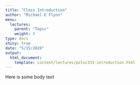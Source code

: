 ```yaml
---
title: "Class Introduction"
author: "Michael E Flynn"
menu:
  lectures:
    parent: "Topic"
    weight: 5
type: docs
shiny: true
date: "5/15/2020"
output: 
  html_document:
    template: content/lectures/polsc333-introduction.html
---
```


Here is some body text

<a href="content/lectures/polsc333-introduction.html">